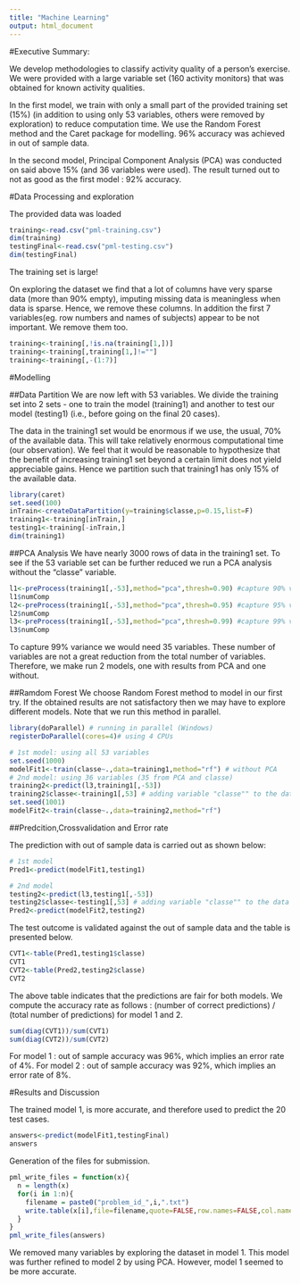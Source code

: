 ```yaml
---
title: "Machine Learning"
output: html_document
---
```

#Executive Summary:

We develop methodologies to classify activity quality of a person's exercise. We were provided with a large variable set (160 activity monitors) that was obtained for known activity qualities.

In the first model, we train with only a small part of the provided training set (15%) (in addition to using only 53 variables, others were removed by exploration) to reduce computation time. We use the Random Forest method and the Caret package for modelling. 96% accuracy was achieved in out of sample data.  

In the second model, Principal Component Analysis (PCA) was conducted on said above 15% (and 36 variables were used). The result turned out to not as good as the first model : 92% accuracy.


#Data Processing and exploration

The provided data was loaded 
```r
training<-read.csv("pml-training.csv")
dim(training)
testingFinal<-read.csv("pml-testing.csv") 
dim(testingFinal)
```
The training set is large!

On exploring the dataset we find that a lot of columns have very sparse data (more than 90% empty), imputing missing data is meaningless when data is sparse. Hence, we remove these columns. In addition the first 7 variables(eg. row numbers and names of subjects) appear to be not important. We remove them too.

```r
training<-training[,!is.na(training[1,])]
training<-training[,training[1,]!=""]
training<-training[,-(1:7)]
```

#Modelling

##Data Partition
We are now left with 53 variables. We divide the training set into 2 sets - one to train the model (training1) and another to test our model (testing1) (i.e., before going on the final 20 cases).

The data in the training1 set would be enormous if we use, the usual, 70% of the available data. This will take relatively enormous computational time (our observation). We feel that it would be reasonable to hypothesize that the benefit of increasing training1 set beyond a certain limit does not yield appreciable gains. Hence we partition such that training1 has only 15% of the available data. 

```r
library(caret)
set.seed(100)
inTrain<-createDataPartition(y=training$classe,p=0.15,list=F)
training1<-training[inTrain,]
testing1<-training[-inTrain,]
dim(training1)
```

##PCA Analysis
We have nearly 3000 rows of data in the training1 set. To see if the 53 variable set can be further reduced we run a PCA analysis without the "classe" variable.

```r
l1<-preProcess(training1[,-53],method="pca",thresh=0.90) #capture 90% variance
l1$numComp
l2<-preProcess(training1[,-53],method="pca",thresh=0.95) #capture 95% variance
l2$numComp
l3<-preProcess(training1[,-53],method="pca",thresh=0.99) #capture 99% variance
l3$numComp
```

To capture 99% variance we would need 35 variables. These number of variables are not a great reduction from the total number of variables. Therefore, we make run 2 models, one with results from PCA and one without.

##Ramdom Forest
We choose Random Forest method to model in our first try. If the obtained results are not satisfactory then we may have to explore different models. Note that we run this method in parallel.
```r
library(doParallel) # running in parallel (Windows)
registerDoParallel(cores=4)# using 4 CPUs

# 1st model: using all 53 variables
set.seed(1000)
modelFit1<-train(classe~.,data=training1,method="rf") # without PCA 
# 2nd model: using 36 variables (35 from PCA and classe)
training2<-predict(l3,training1[,-53])
training2$classe<-training1[,53] # adding variable "classe"" to the data set
set.seed(1001)
modelFit2<-train(classe~.,data=training2,method="rf")
```

##Predcition,Crossvalidation and Error rate

The prediction with out of sample data is carried out as shown below:
```r
# 1st model
Pred1<-predict(modelFit1,testing1)

# 2nd model
testing2<-predict(l3,testing1[,-53])
testing2$classe<-testing1[,53] # adding variable "classe"" to the data set
Pred2<-predict(modelFit2,testing2)
```

The test outcome is validated against the out of sample data and the table is presented below.

```r
CVT1<-table(Pred1,testing1$classe)
CVT1
CVT2<-table(Pred2,testing2$classe)
CVT2
```

The above table indicates that the predictions are fair for both models.  We compute the accuracy rate as follows : (number of correct predictions) / (total number of predictions) for model 1 and 2. 

```r
sum(diag(CVT1))/sum(CVT1)
sum(diag(CVT2))/sum(CVT2)
```
For model 1 : out of sample accuracy was 96%, which implies an error rate of 4%. 
For model 2 : out of sample accuracy was 92%, which implies an error rate of 8%.

#Results and Discussion

The trained model 1, is more accurate, and therefore used to predict the 20 test cases.

```r
answers<-predict(modelFit1,testingFinal)
answers
```

Generation of the files for submission.

```r
pml_write_files = function(x){
  n = length(x)
  for(i in 1:n){
    filename = paste0("problem_id_",i,".txt")
    write.table(x[i],file=filename,quote=FALSE,row.names=FALSE,col.names=FALSE)
  }
}
pml_write_files(answers)
```

We removed many variables by exploring the dataset in model 1. This model was further refined to model 2 by using PCA. However, model 1 seemed to be more accurate.   
